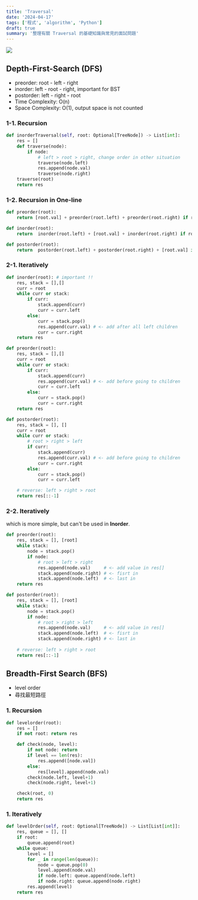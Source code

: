 ```yaml
---
title: 'Traversal'
date: '2024-04-17'
tags: ['程式', 'algorithm', 'Python']
draft: true
summary: '整理有關 Traversal 的基礎知識與常見的面試問題'
---
```


![](/static/images/2023/algorithm/DFS.png)
## Depth-First-Search (DFS)
- preorder: root - left - right
- inorder: left - root - right, important for BST
- postorder: left - right - root
- Time Complexity: O(n)
- Space Complexity: O(1), output space is not counted

### 1-1. Recursion
```python
def inorderTraversal(self, root: Optional[TreeNode]) -> List[int]:
    res = []
    def traverse(node):
        if node:
            # left > root > right, change order in other situation
            traverse(node.left)
            res.append(node.val)
            traverse(node.right)
    traverse(root)
    return res
```
### 1-2. Recursion in One-line
```python
def preorder(root):
    return [root.val] + preorder(root.left) + preorder(root.right) if root else []

def inorder(root):
    return  inorder(root.left) + [root.val] + inorder(root.right) if root else []

def postorder(root):
    return  postorder(root.left) + postorder(root.right) + [root.val] if root else []
```

### 2-1. Iteratively
```python
def inorder(root): # important !!
    res, stack = [],[]
    curr = root
    while curr or stack:
        if curr:
            stack.append(curr)
            curr = curr.left
        else: 
            curr = stack.pop()
            res.append(curr.val) # <- add after all left children
            curr = curr.right
    return res

def preorder(root):
    res, stack = [],[]
    curr = root
    while curr or stack:
        if curr:
            stack.append(curr)
            res.append(curr.val) # <- add before going to children
            curr = curr.left
        else:
            curr = stack.pop()
            curr = curr.right
    return res

def postorder(root):
    res, stack = [], []
    curr = root
    while curr or stack:
        # root > right > left
        if curr:
            stack.append(curr)
            res.append(curr.val) # <- add before going to children
            curr = curr.right
        else:
            curr = stack.pop()
            curr = curr.left

    # reverse: left > right > root
    return res[::-1]
```

### 2-2. Iteratively

which is more simple, but can't be used in **Inorder**.

```python
def preorder(root):
    res, stack = [], [root]
    while stack:
        node = stack.pop()
        if node:
            # root > left > right
            res.append(node.val)     # <- add value in res[]
            stack.append(node.right) # <- fisrt in
            stack.append(node.left)  # <- last in 
    return res

def postorder(root):
    res, stack = [], [root]
    while stack:
        node = stack.pop()
        if node:
            # root > right > left
            res.append(node.val)     # <- add value in res[]
            stack.append(node.left)  # <- fisrt in
            stack.append(node.right) # <- last in  
            
    # reverse: left > right > root
    return res[::-1]
```

## Breadth-First Search (BFS)
- level order
- 尋找最短路徑

### 1. Recursion
```python
def levelorder(root):
    res = []
    if not root: return res

    def check(node, level):
        if not node: return
        if level == len(res):
            res.append([node.val])
        else:
            res[level].append(node.val)
        check(node.left, level+1)
        check(node.right, level+1)

    check(root, 0)
    return res
```

### 1. Iteratively
```python
def levelOrder(self, root: Optional[TreeNode]) -> List[List[int]]:
    res, queue = [], []
    if root:
        queue.append(root)
    while queue:
        level = []
        for _ in range(len(queue)):    
            node = queue.pop(0)
            level.append(node.val)
            if node.left: queue.append(node.left)
            if node.right: queue.append(node.right)
        res.append(level)
    return res
```
